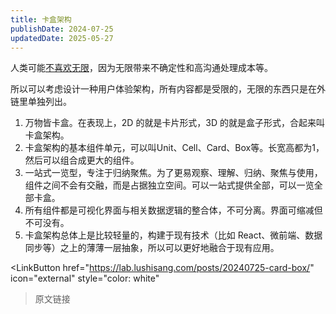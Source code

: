 ```yaml
---
title: 卡盒架构
publishDate: 2024-07-25
updatedDate: 2025-05-27
---
```


人类可能[不喜欢无限](https://home.lushisang.com/life/家园观/)，因为无限带来不确定性和高沟通处理成本等。

所以可以考虑设计一种用户体验架构，所有内容都是受限的，无限的东西只是在外链里单独列出。

1. 万物皆卡盒。在表现上，2D 的就是卡片形式，3D 的就是盒子形式，合起来叫卡盒架构。
2. 卡盒架构的基本组件单元，可以叫Unit、Cell、Card、Box等。长宽高都为1，然后可以组合成更大的组件。
3. 一站式一览型，专注于归纳聚焦。为了更易观察、理解、归纳、聚焦与使用，组件之间不会有交融，而是占据独立空间。可以一站式提供全部，可以一览全部卡盒。
4. 所有组件都是可视化界面与相关数据逻辑的整合体，不可分离。界面可缩减但不可没有。
5. 卡盒架构总体上是比较轻量的，构建于现有技术（比如 React、微前端、数据同步等）之上的薄薄一层抽象，所以可以更好地融合于现有应用。



<LinkButton
  href="https://lab.lushisang.com/posts/20240725-card-box/"
  icon="external"
  style="color: white"
>原文链接</LinkButton>
